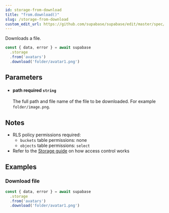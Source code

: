 ```yaml
---
id: storage-from-download
title: "from.download()"
slug: /storage-from-download
custom_edit_url: https://github.com/supabase/supabase/edit/master/spec/supabase_js_v2.yml
---
```


Downloads a file.

```js
const { data, error } = await supabase
  .storage
  .from('avatars')
  .download('folder/avatar1.png')
```


## Parameters


<ul className="method-list-group">
  
<li className="method-list-item">
  <h4 className="method-list-item-label">
    <span className="method-list-item-label-name">
      path
    </span>
    <span className="method-list-item-label-badge required">
      required
    </span>
    <span className="method-list-item-validation">
      <code>string</code>
    </span>
  </h4>
  <div class="method-list-item-description">

The full path and file name of the file to be downloaded. For example `folder/image.png`.

  </div>
  
</li>

</ul>


## Notes

- RLS policy permissions required:
  - `buckets` table permissions: none
  - `objects` table permissions: `select`
- Refer to the [Storage guide](/docs/guides/storage#access-control) on how access control works










## Examples

### Download file



```js
const { data, error } = await supabase
  .storage
  .from('avatars')
  .download('folder/avatar1.png')
```